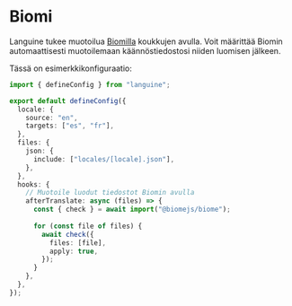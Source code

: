 # Biomi

Languine tukee muotoilua [Biomilla](https://biomejs.dev/) koukkujen avulla. Voit määrittää Biomin automaattisesti muotoilemaan käännöstiedostosi niiden luomisen jälkeen.

Tässä on esimerkkikonfiguraatio:

```typescript title="languine.config.ts"
import { defineConfig } from "languine";

export default defineConfig({
  locale: {
    source: "en",
    targets: ["es", "fr"],
  },
  files: {
    json: {
      include: ["locales/[locale].json"],
    },
  },
  hooks: {
    // Muotoile luodut tiedostot Biomin avulla
    afterTranslate: async (files) => {
      const { check } = await import("@biomejs/biome");
      
      for (const file of files) {
        await check({
          files: [file],
          apply: true,
        });
      }
    },
  },
});
```